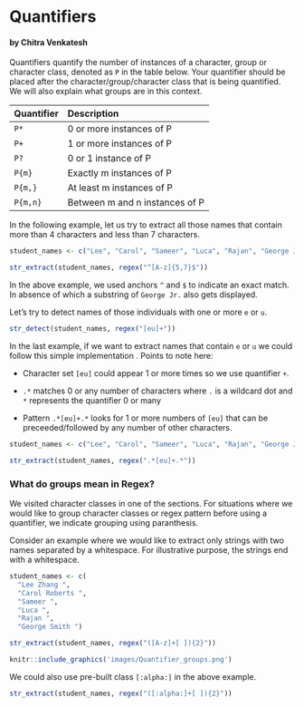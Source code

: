 # Quantifiers {#quantifiers}

#### by Chitra Venkatesh {-}

Quantifiers quantify the number of instances of a character, group or character
class, denoted as `P` in the table below. Your quantifier should be placed after 
the character/group/character class that is being quantified. We will also 
explain what groups are in this context.


| Quantifier | Description                    |
|:-----------|:-------------------------------|
| `P*`       | 0 or more instances of P       |
| `P+`       | 1 or more instances of P       |
| `P?`       | 0 or 1 instance of P           |
| `P{m}`     | Exactly m instances of P       |
| `P{m,}`    | At least m instances of P      |
| `P{m,n}`   | Between m and n instances of P |

In the following example, let us try to extract all those names that contain 
more than 4 characters and less than 7 characters.

```r
student_names <- c("Lee", "Carol", "Sameer", "Luca", "Rajan", "George Jr.")

str_extract(student_names, regex("^[A-z]{5,7}$"))
```

In the above example, we used anchors `^` and `$` to indicate an exact match. 
In absence of which a substring of `George Jr.` also gets displayed. 

Let's try to detect names of those individuals with one or more `e` or `u`.

```r
str_detect(student_names, regex("[eu]+"))
```

In the last example, if we want to extract names that contain `e` or `u` we 
could follow this simple implementation . Points to note here:

- Character set `[eu]` could appear 1 or more times so we use quantifier `+`.

- `.*` matches 0 or any number of characters where `.` is a wildcard dot and 
`*` represents the quantifier 0 or many 

- Pattern `.*[eu]+.*` looks for 1 or more numbers of `[eu]` that can be 
preceeded/followed by any number of other characters.

```r
student_names <- c("Lee", "Carol", "Sameer", "Luca", "Rajan", "George Jr.")

str_extract(student_names, regex(".*[eu]+.*"))
```



### What do groups mean in Regex?

We visited character classes in one of the sections. For situations where we 
would like to group character classes or regex pattern before using a quantifier, 
we indicate grouping using paranthesis.

Consider an example where we would like to extract only strings with two names
separated by a whitespace. For illustrative purpose, the strings end with a 
whitespace.

```r
student_names <- c(
  "Lee Zhang ", 
  "Carol Roberts ", 
  "Sameer ", 
  "Luca ", 
  "Rajan ", 
  "George Smith ")

str_extract(student_names, regex("([A-z]+[ ]){2}"))
```

```r
knitr::include_graphics('images/Quantifier_groups.png')
```

We could also use pre-built class `[:alpha:]` in the above example.

```r
str_extract(student_names, regex("([:alpha:]+[ ]){2}"))
```
